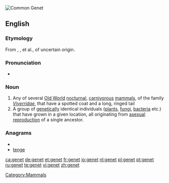 [[File:Genetta genetta felina (Wroclaw zoo).JPG|thumb|right|Common Genet]]
{{also|genêt}}
==English==

===Etymology===
From {{etyl|xno}} {{term|genette}}, {{etyl|frm}} {{term|genette}}, {{term|jenette}} et al., of uncertain origin.

===Pronunciation===
* {{a|UK}} {{IPA|/ˈdʒɛnɪt/}}

===Noun===
{{en-noun}}
{{wikipedia}}

# Any of several [[Old World]] [[nocturnal]], [[carnivorous]] [[mammal]]s, of the family ''[[Viverridae]]'', that have a spotted coat and a long, ringed tail
# A group of [[genetic]]ally identical individuals ([[plant]]s, [[fungi]], [[bacteria]] etc.) that have grown in a given location, all originating from [[asexual reproduction]] of a single ancestor.

===Anagrams===
* {{alphagram|eegnt}}
* [[tenge#English|tenge]]

[[Category:Mammals]]

[[ca:genet]]
[[de:genet]]
[[et:genet]]
[[fr:genet]]
[[io:genet]]
[[nl:genet]]
[[pl:genet]]
[[pt:genet]]
[[ru:genet]]
[[te:genet]]
[[vi:genet]]
[[zh:genet]]
